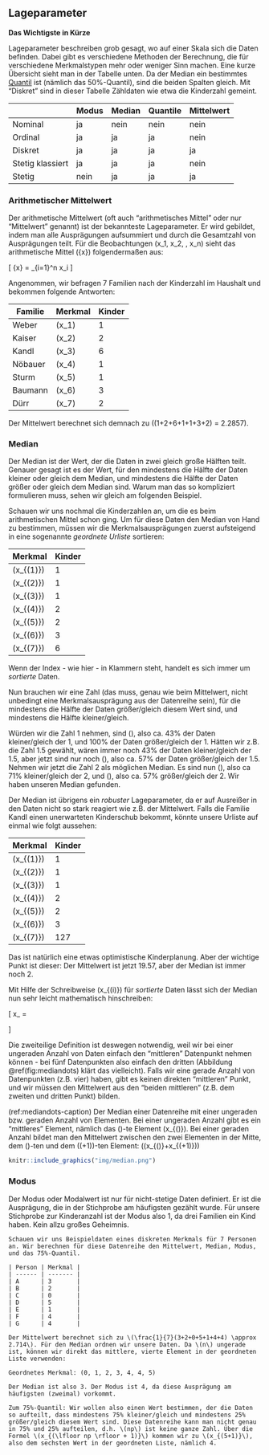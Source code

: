 ## Lageparameter {#lageparameter}

**Das Wichtigste in Kürze**

Lageparameter beschreiben grob gesagt, wo auf einer Skala sich die Daten befinden. Dabei gibt es verschiedene Methoden der Berechnung, die für verschiedene Merkmalstypen mehr oder weniger Sinn machen. Eine kurze Übersicht sieht man in der Tabelle unten. Da der Median ein bestimmtes [Quantil](#sec-quantile) ist (nämlich das 50%-Quantil), sind die beiden Spalten gleich. Mit "Diskret" sind in dieser Tabelle Zähldaten wie etwa die Kinderzahl gemeint.

|                  | Modus | Median | Quantile | Mittelwert |
| ---------------- | ----- | ------ | -------- | ---------- |
| Nominal          | ja    | nein   | nein     | nein       |
| Ordinal          | ja    | ja     | ja       | nein       |
| Diskret          | ja    | ja     | ja       | ja         |
| Stetig klassiert | ja    | ja     | ja       | nein       |
| Stetig           | nein  | ja     | ja       | ja         |

### Arithmetischer Mittelwert {#sec-mittelwert}

Der arithmetische Mittelwert (oft auch "arithmetisches Mittel" oder nur "Mittelwert" genannt) ist der bekannteste Lageparameter. Er wird gebildet, indem man alle Ausprägungen aufsummiert und durch die Gesamtzahl von Ausprägungen teilt. Für die Beobachtungen \(x_1, x_2, \ldots, x_n\) sieht das arithmetische Mittel \(\bar{x}\) folgendermaßen aus:

\[ \bar{x} = \frac{1}{n} \sum_{i=1}^n x_i \]

Angenommen, wir befragen 7 Familien nach der Kinderzahl im Haushalt und bekommen folgende Antworten:

| Familie | Merkmal | Kinder |
| ------- | ------- | ------ |
| Weber   | \(x_1\) | 1      |
| Kaiser  | \(x_2\) | 2      |
| Kandl   | \(x_3\) | 6      |
| Nöbauer | \(x_4\) | 1      |
| Sturm   | \(x_5\) | 1      |
| Baumann | \(x_6\) | 3      |
| Dürr    | \(x_7\) | 2      |


Der Mittelwert berechnet sich demnach zu \(\frac{1}{7}(1+2+6+1+1+3+2) = 2.2857\).

### Median {#sec-median}

Der Median ist der Wert, der die Daten in zwei gleich große Hälften teilt. Genauer gesagt ist es der Wert, für den mindestens die Hälfte der Daten kleiner oder gleich dem Median, und mindestens die Hälfte der Daten größer oder gleich dem Median sind. Warum man das so kompliziert formulieren muss, sehen wir gleich am folgenden Beispiel.

Schauen wir uns nochmal die Kinderzahlen an, um die es beim arithmetischen Mittel schon ging. Um für diese Daten den Median von Hand zu bestimmen, müssen wir die Merkmalsausprägungen zuerst aufsteigend in eine sogenannte *geordnete Urliste* sortieren:

| Merkmal     | Kinder |
| ----------- | ------ |
| \(x_{(1)}\) | 1      |
| \(x_{(2)}\) | 1      |
| \(x_{(3)}\) | 1      |
| \(x_{(4)}\) | 2      |
| \(x_{(5)}\) | 2      |
| \(x_{(6)}\) | 3      |
| \(x_{(7)}\) | 6      |

Wenn der Index - wie hier - in Klammern steht, handelt es sich immer um *sortierte* Daten.

Nun brauchen wir eine Zahl (das muss, genau wie beim Mittelwert, nicht unbedingt eine Merkmalsausprägung aus der Datenreihe sein), für die mindestens die Hälfte der Daten größer/gleich diesem Wert sind, und mindestens die Hälfte kleiner/gleich.

Würden wir die Zahl 1 nehmen, sind \(\frac{3}{7}\), also ca. 43% der Daten kleiner/gleich der 1, und 100% der Daten größer/gleich der 1. Hätten wir z.B. die Zahl 1.5 gewählt, wären immer noch 43% der Daten kleiner/gleich der 1.5, aber jetzt sind nur noch \(\frac{4}{7}\), also ca. 57\% der Daten größer/gleich der 1.5. Nehmen wir jetzt die Zahl 2 als möglichen Median. Es sind nun \(\frac{5}{7}\), also ca 71% kleiner/gleich der 2, und \(\frac{4}{7}\), also ca. 57% größer/gleich der 2. Wir haben unseren Median gefunden.

Der Median ist übrigens ein *robuster* Lageparameter, da er auf Ausreißer in den Daten nicht so stark reagiert wie z.B. der Mittelwert. Falls die Familie Kandl einen unerwarteten Kinderschub bekommt, könnte unsere Urliste auf einmal wie folgt aussehen:

| Merkmal     | Kinder |
| ----------- | ------ |
| \(x_{(1)}\) | 1      |
| \(x_{(2)}\) | 1      |
| \(x_{(3)}\) | 1      |
| \(x_{(4)}\) | 2      |
| \(x_{(5)}\) | 2      |
| \(x_{(6)}\) | 3      |
| \(x_{(7)}\) | 127    |

Das ist natürlich eine etwas optimistische Kinderplanung. Aber der wichtige Punkt ist dieser: Der Mittelwert ist jetzt 19.57, aber der Median ist immer noch 2.

Mit Hilfe der Schreibweise \(x_{(i)}\) für *sortierte* Daten lässt sich der Median nun sehr leicht mathematisch hinschreiben:

\[ x_\mathrm{med} = \begin{cases} x_{(\frac{n+1}{2})} & n \text{ ungerade}\\ \frac{1}{2} (x_{(\frac{n}{2})} + x_{(\frac{n}{2}+1)}) & n \text{ gerade} \end{cases} \]

Die zweiteilige Definition ist deswegen notwendig, weil wir bei einer ungeraden Anzahl von Daten einfach den "mittleren" Datenpunkt nehmen können - bei fünf Datenpunkten also einfach den dritten (Abbildung \@ref(fig:mediandots) klärt das vielleicht). Falls wir eine gerade Anzahl von Datenpunkten (z.B. vier) haben, gibt es keinen direkten "mittleren" Punkt, und wir müssen den Mittelwert aus den "beiden mittleren" (z.B. dem zweiten und dritten Punkt) bilden.

(ref:mediandots-caption) Der Median einer Datenreihe mit einer ungeraden bzw. geraden Anzahl von Elementen. Bei einer ungeraden Anzahl gibt es ein "mittleres" Element, nämlich das \(\frac{n+1}{2}\)-te Element \(x_{(\frac{n+1}{2})}\). Bei einer geraden Anzahl bildet man den Mittelwert zwischen den zwei Elementen in der Mitte, dem \(\frac{n}{2}\)-ten und dem \((\frac{n}{2}+1)\)-ten Element: \(\frac{1}{2}(x_{(\frac{n}{2})}+x_{(\frac{n}{2}+1)})\)

```r
knitr::include_graphics("img/median.png")
```

### Modus

Der Modus oder Modalwert ist nur für nicht-stetige Daten definiert. Er ist die Ausprägung, die in der Stichprobe am häufigsten gezählt wurde. Für unsere Stichprobe zur Kinderanzahl ist der Modus also 1, da drei Familien ein Kind haben. Kein allzu großes Geheimnis.

```exercise

Schauen wir uns Beispieldaten eines diskreten Merkmals für 7 Personen an. Wir berechnen für diese Datenreihe den Mittelwert, Median, Modus, und das 75%-Quantil.

| Person | Merkmal |
| ------ | ------- |
| A      | 3       |
| B      | 2       |
| C      | 0       |
| D      | 5       |
| E      | 1       |
| F      | 4       |
| G      | 4       |

Der Mittelwert berechnet sich zu \(\frac{1}{7}(3+2+0+5+1+4+4) \approx 2.714\). Für den Median ordnen wir unsere Daten. Da \(n\) ungerade ist, können wir direkt das mittlere, vierte Element in der geordneten Liste verwenden:

Geordnetes Merkmal: (0, 1, 2, 3, 4, 4, 5)

Der Median ist also 3. Der Modus ist 4, da diese Ausprägung am häufigsten (zweimal) vorkommt.

Zum 75%-Quantil: Wir wollen also einen Wert bestimmen, der die Daten so aufteilt, dass mindestens 75% kleiner/gleich und mindestens 25% größer/gleich diesem Wert sind. Diese Datenreihe kann man nicht genau in 75% und 25% aufteilen, d.h. \(np\) ist keine ganze Zahl. Über die Formel \(x_{(\lfloor np \rfloor + 1)}\) kommen wir zu \(x_{(5+1)}\), also dem sechsten Wert in der geordneten Liste, nämlich 4.
```